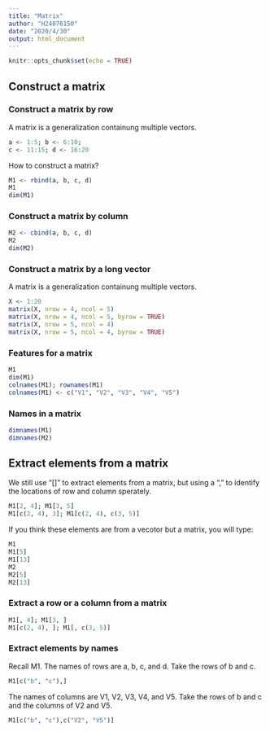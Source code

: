 ```yaml
---
title: "Matrix"
author: "H24076150"
date: "2020/4/30"
output: html_document
---
```


```r
knitr::opts_chunk$set(echo = TRUE)
```
## Construct a matrix
### Construct a matrix by row
A matrix is a generalization containung multiple vectors.
```r
a <- 1:5; b <- 6:10;
c <- 11:15; d <- 16:20
```
How to construct a matrix?
```r
M1 <- rbind(a, b, c, d)
M1
dim(M1)
```
### Construct a matrix by column
```r
M2 <- cbind(a, b, c, d)
M2
dim(M2)
```
### Construct a matrix by a long vector
A matrix is a generalization containung multiple vectors.
```r
X <- 1:20
matrix(X, nrow = 4, ncol = 5)
matrix(X, nrow = 4, ncol = 5, byrow = TRUE)
matrix(X, nrow = 5, ncol = 4)
matrix(X, nrow = 5, ncol = 4, byrow = TRUE)
```
### Features for a matrix 
```r
M1
dim(M1)
colnames(M1); rownames(M1)
colnames(M1) <- c("V1", "V2", "V3", "V4", "V5")
```
### Names in a matrix
```r
dimnames(M1)
dimnames(M2)
```
## Extract elements from a matrix
We still use "[]" to extract elements from a matrix, but using a "," to identify the locations of row and column sperately.
```r
M1[2, 4]; M1[3, 5]
M1[c(2, 4), 3]; M1[c(2, 4), c(3, 5)]
```
If you think these elements are from a vecotor but a matrix, you will type:
```r
M1
M1[5]
M1[13]
M2
M2[5]
M2[13]
```
### Extract a row or a column from a matrix
```r
M1[, 4]; M1[3, ]
M1[c(2, 4), ]; M1[, c(3, 5)]
```
### Extract elements by names
Recall M1. The names of rows are a, b, c, and d. Take the rows of b and c.
```r
M1[c("b", "c"),]
```
The names of columns are V1, V2, V3, V4, and V5. Take the rows of b and c and the columns of V2 and V5.
```r
M1[c("b", "c"),c("V2", "V5")]
```